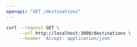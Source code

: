 ```yaml
---
openapi: "GET /destinations"
---
```


<RequestExample>

```bash Example Request
curl --request GET \
     --url http://localhost:3000/destinations \
     --header 'Accept: application/json'
```

</RequestExample>
